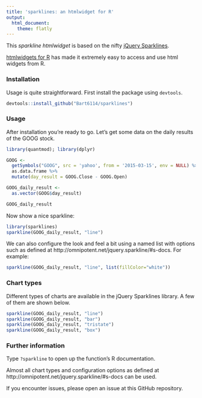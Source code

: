 ```yaml
---
title: 'sparklines: an htmlwidget for R'
output:
  html_document:
    theme: flatly
---
```


This _sparkline htmlwidget_ is based on the nifty [jQuery Sparklines](http://omnipotent.net/jquery.sparkline/#s-about).

[htmlwidgets for R](http://www.htmlwidgets.org/) has made it extremely easy to access and use html widgets from R.

### Installation

Usage is quite straightforward. First install the package using ```devtools```.

```r
devtools::install_github("Bart6114/sparklines")
```

### Usage

After installation you're ready to go. Let's get some data on the daily results of the GOOG stock.

```r
library(quantmod); library(dplyr)

GOOG <-
  getSymbols("GOOG", src = 'yahoo', from = '2015-03-15', env = NULL) %>%
  as.data.frame %>%
  mutate(day_result = GOOG.Close - GOOG.Open)

GOOG_daily_result <-
  as.vector(GOOG$day_result)

GOOG_daily_result
```

Now show a nice sparkline:

```r
library(sparklines)
sparkline(GOOG_daily_result, "line")
```

We can also configure the look and feel a bit using a named list with options such as defined at http://omnipotent.net/jquery.sparkline/#s-docs. For example:

```r
sparkline(GOOG_daily_result, "line", list(fillColor="white"))
```

### Chart types

Different types of charts are available in the jQuery Sparklines library. A few of them are shown below.

```r
sparkline(GOOG_daily_result, "line")
sparkline(GOOG_daily_result, "bar")
sparkline(GOOG_daily_result, "tristate")
sparkline(GOOG_daily_result, "box")
```


### Further information

Type ```?sparkline``` to open up the function's R documentation.

Almost all chart types and configuration options as defined at http://omnipotent.net/jquery.sparkline/#s-docs can be used.

If you encounter issues, please open an issue at this GitHub repository.
